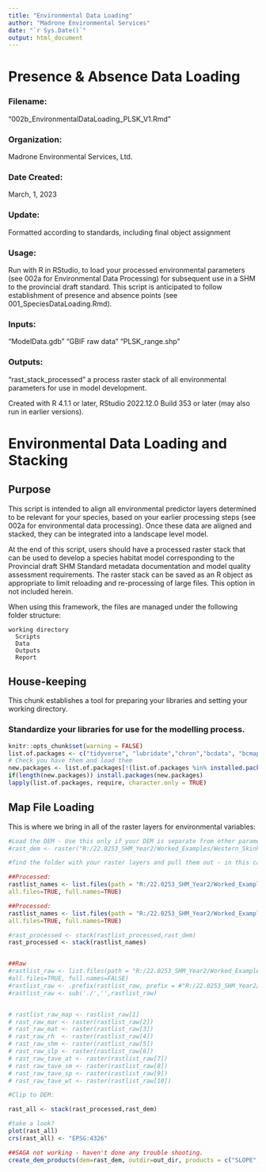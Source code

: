 ---
title: "Environmental Data Loading"
author: "Madrone Environmental Services"
date: "`r Sys.Date()`"
output: html_document
---

# Presence & Absence Data Loading

### Filename:

"002b_EnvironmentalDataLoading_PLSK_V1.Rmd"

### Organization:

Madrone Environmental Services, Ltd.

### Date Created:

March, 1, 2023

### Update:

Formatted according to standards, including final object assignment

### Usage:

Run with R in RStudio, to load your processed environmental parameters (see 002a for Environmental Data Processing) for subsequent use in a SHM to the provincial draft standard. This script is anticipated to follow establishment of presence and absence points (see 001_SpeciesDataLoading.Rmd).

### Inputs:

"ModelData.gdb" "GBIF raw data" "PLSK_range.shp"

### Outputs:

"rast_stack_processed" a process raster stack of all environmental parameters for use in model development.  

Created with R 4.1.1 or later, RStudio 2022.12.0 Build 353 or later (may also run in earlier versions).

# Environmental Data Loading and Stacking

## Purpose

This script is intended to align all environmental predictor layers determined to be relevant for your species, based on your earlier processing steps (see 002a for environmental data processing). Once these data are aligned and stacked, they can be integrated into a landscape level model. 

At the end of this script, users should have a processed raster stack that can be used to develop a species habitat model corresponding to the Provincial draft SHM Standard metadata
documentation and model quality assessment requirements. The raster stack can be saved as an R object as appropriate to limit reloading and re-processing of large files. This option in not included herein. 

When using this framework, the files are managed under the following
folder structure:

```
working directory
  Scripts 
  Data 
  Outputs 
  Report
```
## House-keeping

This chunk establishes a tool for preparing your libraries and setting your
working directory.

### Standardize your libraries for use for the modelling process.

```{r setup, include=FALSE}
knitr::opts_chunk$set(warning = FALSE)
list.of.packages <- c("tidyverse", "lubridate","chron","bcdata", "bcmaps","sf", "wetlandmapR", "RStoolbox", "doParallel", "rgrass7", "raster", "reproducible")
# Check you have them and load them
new.packages <- list.of.packages[!(list.of.packages %in% installed.packages()[,"Package"])]
if(length(new.packages)) install.packages(new.packages)
lapply(list.of.packages, require, character.only = TRUE)
```

## Map File Loading

This is where we bring in all of the raster layers for environmental variables:

```{r Map Loading}
#Load the DEM - Use this only if your DEM is separate from other parameters, or if you would like to keep it separate or, in this case, if the filename suffix differs from the remaining parameters:
#rast_dem <- raster("R:/22.0253_SHM_Year2/Worked_Examples/Western_Skink/Data/Predictor_Inputs/processed/dem.tif")

#find the folder with your raster layers and pull them out - in this case we haven't processed everything, so two chunks

##Processed:
rastlist_names <- list.files(path = "R:/22.0253_SHM_Year2/Worked_Examples/Western_Skink/Data/Predictor_Inputs/processed", pattern='_noNA.tif$', 
all.files=TRUE, full.names=TRUE)

##Processed:
rastlist_names <- list.files(path = "R:/22.0253_SHM_Year2/Worked_Examples/Western_Skink/Data/Predictor_Inputs/processed", pattern='.tif$', 
all.files=TRUE, full.names=TRUE)

#rast_processed <- stack(rastlist_processed,rast_dem)
rast_processed <- stack(rastlist_names)


##Raw
#rastlist_raw <- list.files(path = "R:/22.0253_SHM_Year2/Worked_Examples/Western_Skink/Data/Predictor_Inputs/raw", pattern='.tif', 
#all.files=TRUE, full.names=FALSE)
#rastlist_raw <- .prefix(rastlist_raw, prefix = #"R:/22.0253_SHM_Year2/Worked_Examples/Western_Skink/Data/Predictor_Inputs/raw/")
#rastlist_raw <- sub('./','',rastlist_raw)


# rastlist_raw_map <- rastlist_raw[1]
# rast_raw_mar <- raster(rastlist_raw[2])
# rast_raw_mat <- raster(rastlist_raw[3])
# rast_raw_rh  <- raster(rastlist_raw[4])
# rast_raw_shm <- raster(rastlist_raw[5])
# rast_raw_slp <- raster(rastlist_raw[6])
# rast_raw_tave_at <- raster(rastlist_raw[7])
# rast_raw_tave_sm <- raster(rastlist_raw[8])
# rast_raw_tave_sp <- raster(rastlist_raw[9])
# rast_raw_tave_wt <- raster(rastlist_raw[10])

#Clip to DEM:

rast_all <- stack(rast_processed,rast_dem)

#take a look?
plot(rast_all)
crs(rast_all) <- "EPSG:4326"

##SAGA not working - haven't done any trouble shooting.
create_dem_products(dem=rast_dem, outdir=out_dir, products = c("SLOPE", "ASPECT", "MRVBF", "TOPOWET"))

```





